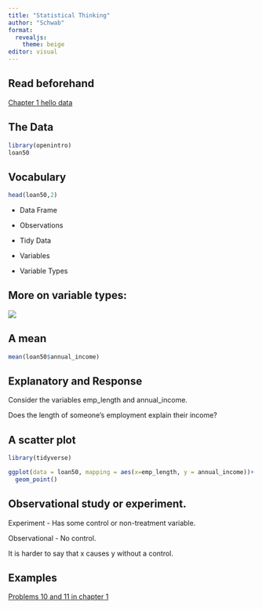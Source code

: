 ```yaml
---
title: "Statistical Thinking"
author: "Schwab"
format: 
  revealjs: 
    theme: beige
editor: visual
---
```


## Read beforehand

[Chapter 1 hello data](https://openintro-ims.netlify.app/data-hello)

## The Data

```r
library(openintro)
loan50
```

## Vocabulary

```r
head(loan50,2)
```

::: incremental
-   Data Frame

-   Observations

-   Tidy Data

-   Variables

-   Variable Types
:::

## More on variable types:

![](https://openintro-ims.netlify.app/data-hello_files/figure-html/fig-variables-1.png)

## A mean

```r
mean(loan50$annual_income)
```

## Explanatory and Response

Consider the variables emp_length and annual_income.

Does the length of someone's employment explain their income?

## A scatter plot

```r
library(tidyverse)

ggplot(data = loan50, mapping = aes(x=emp_length, y = annual_income))+
  geom_point()
```

## Observational study or experiment.

Experiment - Has some control or non-treatment variable.

Observational - No control.

It is harder to say that x causes y without a control.

## Examples

[Problems 10 and 11 in chapter 1](https://openintro-ims.netlify.app/data-hello#sec-chp1-exercises)
